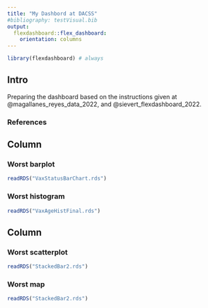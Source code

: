 ```yaml
---
title: "My Dashbord at DACSS"
#bibliography: testVisual.bib
output: 
  flexdashboard::flex_dashboard:
    orientation: columns
---
```


```r
library(flexdashboard) # always
```

## Intro {.sidebar}

Preparing the dashboard based on the instructions given at @magallanes_reyes_data_2022, and @sievert_flexdashboard_2022.

### References
<div id="refs"></div>

## Column {data-width="450"}

### Worst barplot <!-- a title for plot -->

```r
readRDS("VaxStatusBarChart.rds")
```

### Worst histogram 

```r
readRDS("VaxAgeHistFinal.rds")
```

## Column {data-width="550"}

### Worst scatterplot

```r
readRDS("StackedBar2.rds")
```

### Worst map

```r
readRDS("StackedBar2.rds")
```
